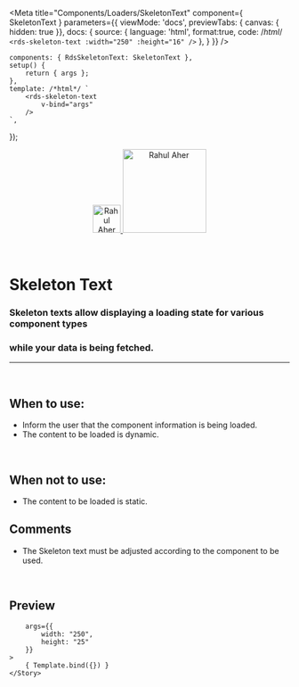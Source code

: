 
<Meta
	title="Components/Loaders/SkeletonText"
	component={ SkeletonText }
	parameters={{
		viewMode: 'docs',
		previewTabs: { canvas: { hidden: true }},
		docs: {
			source: {
				language: 'html',
				format:true,
				code: /*html*/ 
`<rds-skeleton-text
	:width="250"
	:height="16"
/>`
			},
		}
	}}
/>

	components: { RdsSkeletonText: SkeletonText },
	setup() {
		return { args };
	},
	template: /*html*/ `
		<rds-skeleton-text
			v-bind="args" 
		/>
	`,
});

<div align="center" style={{display: 'flex'}}>
    <a href="https://rahulaher.netlify.app">
        <img src="../../../img/logo/glyph-black-colored.svg" alt="Rahul Aher logo" width="50" />
        <img src="../../../img/logo/word-black-colored.svg" alt="Rahul Aher" width="150" />
    </a>
</div>

<br />
<br />

# Skeleton Text

### Skeleton texts allow displaying a loading state for various component types
### while your data is being fetched.
---
<br />

## When to use:
- Inform the user that the component information is being loaded.
- The content to be loaded is dynamic.

<br />

## When not to use:
- The content to be loaded is static.

## Comments
- The Skeleton text must be adjusted according to the component to be used.

<br />

## Preview

<Canvas>
	<Story
		name="SkeletonText"
		
		args={{
			width: "250",
			height: "25"
		}}
	>
		{ Template.bind({}) }
	</Story>
</Canvas>

<ArgsTable story="SkeletonText" />